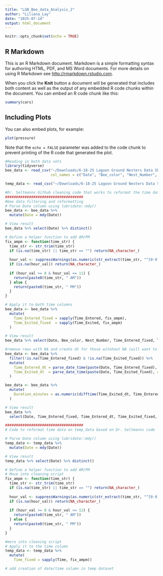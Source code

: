 ```yaml
---
title: "LGN_Bee_data_Analysis_2"
author: "Liliana_Lay"
date: "2025-07-14"
output: html_document
---
```


```r
knitr::opts_chunk$set(echo = TRUE)
```

## R Markdown

This is an R Markdown document. Markdown is a simple formatting syntax for authoring HTML, PDF, and MS Word documents. For more details on using R Markdown see <http://rmarkdown.rstudio.com>.

When you click the **Knit** button a document will be generated that includes both content as well as the output of any embedded R code chunks within the document. You can embed an R code chunk like this:

```r
summary(cars)
```

## Including Plots

You can also embed plots, for example:

```r
plot(pressure)
```

Note that the `echo = FALSE` parameter was added to the code chunk to prevent printing of the R code that generated the plot.


```r
#Reading in both data sets
library(tidyverse)
bee_data <- read_csv("~/Downloads/6-18-25 Lagoon Ground Nesters Data Sheet 3 - R Bee data.csv", skip = 1, 
                     col_names = c("Date", "Bee_color", "Nest_Number", "Time_Entered", "Time_Exited"))

temp_data <- read_csv("~/Downloads/6-18-25 Lagoon Ground Nesters Data Sheet 3 - R environmental Data.csv", skip = 1, col_names = c("Date", "Time", "Temperature F") )

```


```r
#Dr. Seltmanns Github cleaning code that works to reformat the time data so R reads it as time on the 12 hour clock and figure out the duration in minutes the bees spend in the nests.
####################################
#bee data filtering and reformatting
# Parse Date column using lubridate::mdy()
bee_data <- bee_data %>%
  mutate(Date = mdy(Date))

# View result
bee_data %>% select(Date) %>% distinct()

# Define a helper function to add AM/PM
fix_ampm <- function(time_str) {
  time_str <- str_trim(time_str)
  if (is.na(time_str) || time_str == "") return(NA_character_)
  
  hour_val <- suppressWarnings(as.numeric(str_extract(time_str, "^[0-9]{1,2}")))
  if (is.na(hour_val)) return(NA_character_)
  
  if (hour_val >= 8 & hour_val <= 11) {
    return(paste0(time_str, " AM"))
  } else {
    return(paste0(time_str, " PM"))
  }
}

# Apply it to both time columns
bee_data <- bee_data %>%
  mutate(
    Time_Entered_fixed = sapply(Time_Entered, fix_ampm),
    Time_Exited_fixed  = sapply(Time_Exited, fix_ampm)
  )

# View result
bee_data %>% select(Date, Bee_color, Nest_Number, Time_Entered_fixed, Time_Exited_fixed)

#remove rows with NA and create dt for those witohout NA (will want to return them for determining how many nests a female enteres)
bee_data <- bee_data %>%
  filter(!is.na(Time_Entered_fixed) & !is.na(Time_Exited_fixed)) %>%
  mutate(
    Time_Entered_dt = parse_date_time(paste(Date, Time_Entered_fixed), orders = "ymd HM p"),
    Time_Exited_dt  = parse_date_time(paste(Date, Time_Exited_fixed), orders = "ymd HM p")
  )

bee_data <- bee_data %>%
  mutate(
    Duration_minutes = as.numeric(difftime(Time_Exited_dt, Time_Entered_dt, units = "mins"))
  )

# View result
bee_data %>%
  select(Date, Time_Entered_fixed, Time_Entered_dt, Time_Exited_fixed, Time_Exited_dt, Duration_minutes)

```


```r
####################################
# Code to reformat time data on temp_data based on Dr. Seltmanns code 

# Parse Date column using lubridate::mdy()
temp_data <- temp_data %>%
  mutate(Date = mdy(Date))

# View result
temp_data %>% select(Date) %>% distinct()

# Define a helper function to add AM/PM
# Move into cleaning script
fix_ampm <- function(time_str) {
  time_str <- str_trim(time_str)
  if (is.na(time_str) || time_str == "") return(NA_character_)
  
  hour_val <- suppressWarnings(as.numeric(str_extract(time_str, "^[0-9]{1,2}")))
  if (is.na(hour_val)) return(NA_character_)
  
  if (hour_val >= 8 & hour_val <= 11) {
    return(paste0(time_str, " AM"))
  } else {
    return(paste0(time_str, " PM"))
  }
}

#more into cleaning script
# Apply it to the time column
temp_data <- temp_data %>%
  mutate(
    Time_fixed = sapply(Time, fix_ampm))


```


```r
# add creation of date/time column in temp dataset
```


```r

```

